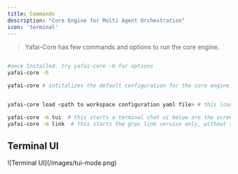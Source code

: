 ```yaml
---
title: Commands
description: "Core Engine for Multi Agent Orchestration"
icon: 'terminal'
---
```


> Yafai-Core has few commands and options to run the core engine. 


```bash

#once Installed. try yafai-core -h for options
yafai-core -h

yafai-core # intitalizes the default configuration for the core engine


yafai-core load <path to workspace configuration yaml file> # this loads the workspace configuration file

yafai-core -m tui  # this starts a terminal chat ui below are the screenshots
yafai-core -m link  # this starts the grpc link service only, without the terminal UI.

```

## Terminal UI
<Frame>
![Terminal UI](/images/tui-mode.png)
</Frame>

